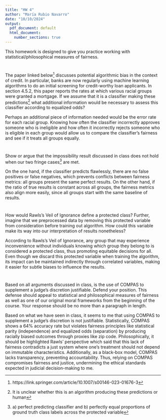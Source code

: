 ---
title: "HW 4"
author: "María Rubio Navarro"
date: "10/10/2024"
output:
  pdf_document: default
  html_document:
    number_sections: true
---

This homework is designed to give you practice working with statistical/philosophical measures of fairness. 

#
The paper linked below^[https://link.springer.com/article/10.1007/s00146-023-01676-3] discusses potential algorithmic bias in the context of credit.  In particular, banks are now regularly using machine learning algorithms to do an initial screening for credit-worthy loan applicants.  In section 4.5.2, this paper reports the rates at which various racial groups were granted a mortgage.  If we assume that it is a classifier making these predictions^[It is unclear whether this is an algorithm producing these predictions or human] what additional information would be necessary to assess this classifier according to equalized odds?

Perhaps an additional piece of information needed would be the error rate for each racial group. Knowing how often the classifier incorrectly approves someone who is ineligible and how often it incorrectly rejects someone who is eligible in each group would allow us to compare the classifier’s fairness and see if it treats all groups equally.  

#
Show or argue that the impossibility result discussed in class does not hold when our two fringe cases^[a) perfect predicting classifier and b) perfectly equal proportions of ground truth class labels across the protected variable] are met.  

On the one hand, if the classifier predicts flawlessly, there are no false positives or false negatives, which prevents conflicts between fairness metrics: all groups present the same perfect results. On the other hand, if the ratio of true results is constant across all groups, the fairness metrics also align more easily, since all groups start with the same baseline of results.

#

How would Rawls's Veil of Ignorance define a protected class?  Further, imagine that we preprocessed data by removing this protected variable from consideration before training out algorithm.  How could this variable make its way into our interpretation of results nonetheless?

According to Rawls’s Veil of Ignorance, any group that may experience inconvenience without individuals knowing which group they belong to is considered a protected class, thus promoting equitable decisions for all. Even though we discard this protected variable when training the algorithm, its impact can be maintained indirectly through correlated variables, making it easier for subtle biases to influence the results.

#

Based on all arguments discussed in class, is the use of COMPAS to supplement a judge's discretion justifiable.  Defend your position.  This defense should appeal to statistical and philosophical measures of fairness as well as one of our original moral frameworks from the beginning of the course.  Your response should be no more than a paragraph in length. 

Based on what we have seen in class, it seems to me that using COMPAS to supplement a judge’s discretion is not justifiable. Statistically, COMPAS shows a 64% accuracy rate but violates fairness principles like statistical parity (independence) and equalized odds (separation) by producing racially biased outcomes through proxies like zip code. Philosophically, it should be highlighted Rawls' perspective which said that this lack of fairness contradicts a just system where one’s treatment should not depend on immutable characteristics. Additionally, as a black-box model, COMPAS lacks transparency, preventing accountability. Thus, relying on COMPAS compromises fairness and justice, undermining the ethical standards expected in judicial decision-making to me. 

